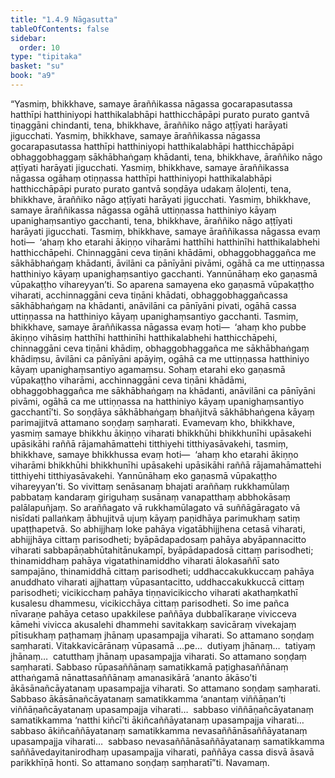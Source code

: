 ```yaml
---
title: "1.4.9 Nāgasutta"
tableOfContents: false
sidebar:
  order: 10
type: "tipitaka"
basket: "su"
book: "a9"
---
```



<DynamicBreadcrumb />

<Division number="40" book="a9" bookNo="17" page="230">

<Paragraph number="330" book="a9">
“Yasmiṃ, bhikkhave, samaye āraññikassa nāgassa gocarapasutassa hatthīpi hatthiniyopi hatthikalabhāpi hatthicchāpāpi purato purato gantvā tiṇaggāni chindanti, tena, bhikkhave, āraññiko nāgo aṭṭīyati harāyati jigucchati. Yasmiṃ, bhikkhave, samaye āraññikassa nāgassa gocarapasutassa hatthīpi hatthiniyopi hatthikalabhāpi hatthicchāpāpi obhaggobhaggaṃ sākhābhaṅgaṃ khādanti, tena, bhikkhave, āraññiko nāgo aṭṭīyati harāyati jigucchati. Yasmiṃ, bhikkhave, samaye āraññikassa nāgassa ogāhaṃ otiṇṇassa hatthīpi hatthiniyopi hatthikalabhāpi hatthicchāpāpi purato purato gantvā soṇḍāya udakaṃ āloḷenti, tena, bhikkhave, āraññiko nāgo aṭṭīyati harāyati jigucchati. Yasmiṃ, bhikkhave, samaye āraññikassa nāgassa ogāhā uttiṇṇassa hatthiniyo kāyaṃ upanighaṃsantiyo gacchanti, tena, bhikkhave, āraññiko nāgo aṭṭīyati harāyati jigucchati.
</Paragraph>

<Paragraph number="331" book="a9">
Tasmiṃ, bhikkhave, samaye āraññikassa nāgassa evaṃ hoti—  ‘ahaṃ kho etarahi ākiṇṇo viharāmi hatthīhi hatthinīhi hatthikalabhehi hatthicchāpehi. Chinnaggāni ceva tiṇāni khādāmi, obhaggobhaggañca me sākhābhaṅgaṃ khādanti, āvilāni ca pānīyāni pivāmi, ogāhā ca me uttiṇṇassa hatthiniyo kāyaṃ upanighaṃsantiyo gacchanti. Yannūnāhaṃ eko gaṇasmā vūpakaṭṭho vihareyyan’ti. So aparena samayena eko gaṇasmā vūpakaṭṭho viharati, acchinnaggāni ceva tiṇāni khādati, obhaggobhaggañcassa sākhābhaṅgaṃ na khādanti, anāvilāni ca pānīyāni pivati, ogāhā cassa uttiṇṇassa na hatthiniyo kāyaṃ upanighaṃsantiyo gacchanti.
</Paragraph>

<Paragraph number="332" book="a9">
Tasmiṃ, bhikkhave, samaye āraññikassa nāgassa evaṃ hoti—  ‘ahaṃ kho pubbe ākiṇṇo vihāsiṃ hatthīhi hatthinīhi hatthikalabhehi hatthicchāpehi, chinnaggāni ceva tiṇāni khādiṃ, obhaggobhaggañca me sākhābhaṅgaṃ khādiṃsu, āvilāni ca pānīyāni apāyiṃ, ogāhā ca me uttiṇṇassa hatthiniyo kāyaṃ upanighaṃsantiyo agamaṃsu. Sohaṃ etarahi eko gaṇasmā vūpakaṭṭho viharāmi, acchinnaggāni ceva tiṇāni khādāmi, obhaggobhaggañca me sākhābhaṅgaṃ na khādanti, anāvilāni ca pānīyāni pivāmi, ogāhā ca me uttiṇṇassa na hatthiniyo kāyaṃ upanighaṃsantiyo gacchantī’ti. So soṇḍāya sākhābhaṅgaṃ bhañjitvā sākhābhaṅgena kāyaṃ parimajjitvā attamano soṇḍaṃ saṃharati.
</Paragraph>

<Paragraph number="333" book="a9">
Evamevaṃ kho, bhikkhave, yasmiṃ samaye bhikkhu ākiṇṇo viharati bhikkhūhi bhikkhunīhi upāsakehi upāsikāhi raññā rājamahāmattehi titthiyehi titthiyasāvakehi, tasmiṃ, bhikkhave, samaye bhikkhussa evaṃ hoti—  ‘ahaṃ kho etarahi ākiṇṇo viharāmi bhikkhūhi bhikkhunīhi upāsakehi upāsikāhi raññā rājamahāmattehi titthiyehi titthiyasāvakehi. Yannūnāhaṃ eko gaṇasmā vūpakaṭṭho vihareyyan’ti. So vivittaṃ senāsanaṃ bhajati araññaṃ rukkhamūlaṃ pabbataṃ kandaraṃ giriguhaṃ susānaṃ vanapatthaṃ abbhokāsaṃ palālapuñjaṃ. So araññagato vā rukkhamūlagato vā suññāgāragato vā nisīdati pallaṅkaṃ ābhujitvā ujuṃ kāyaṃ paṇidhāya parimukhaṃ satiṃ upaṭṭhapetvā.
</Paragraph>

<Paragraph number="334" book="a9">
So abhijjhaṃ loke pahāya vigatābhijjhena cetasā viharati, abhijjhāya cittaṃ parisodheti; byāpādapadosaṃ pahāya abyāpannacitto viharati sabbapāṇabhūtahitānukampī, byāpādapadosā cittaṃ parisodheti; thinamiddhaṃ pahāya vigatathinamiddho viharati ālokasaññī sato sampajāno, thinamiddhā cittaṃ parisodheti; uddhaccakukkuccaṃ pahāya anuddhato viharati ajjhattaṃ vūpasantacitto, uddhaccakukkuccā cittaṃ parisodheti; vicikicchaṃ pahāya tiṇṇavicikiccho viharati akathaṃkathī kusalesu dhammesu, vicikicchāya cittaṃ parisodheti. So ime pañca nīvaraṇe pahāya cetaso upakkilese paññāya dubbalīkaraṇe vivicceva kāmehi vivicca akusalehi dhammehi savitakkaṃ savicāraṃ vivekajaṃ pītisukhaṃ paṭhamaṃ jhānaṃ upasampajja viharati. So attamano soṇḍaṃ saṃharati. Vitakkavicārānaṃ vūpasamā …pe…  dutiyaṃ jhānaṃ…  tatiyaṃ jhānaṃ…  catutthaṃ jhānaṃ upasampajja viharati. So attamano soṇḍaṃ saṃharati.
</Paragraph>

<Paragraph number="335" book="a9">
Sabbaso rūpasaññānaṃ samatikkamā paṭighasaññānaṃ atthaṅgamā nānattasaññānaṃ amanasikārā ‘ananto ākāso’ti ākāsānañcāyatanaṃ upasampajja viharati. So attamano soṇḍaṃ saṃharati. Sabbaso ākāsānañcāyatanaṃ samatikkamma ‘anantaṃ viññāṇan’ti viññāṇañcāyatanaṃ upasampajja viharati…  sabbaso viññāṇañcāyatanaṃ samatikkamma ‘natthi kiñcī’ti ākiñcaññāyatanaṃ upasampajja viharati…  sabbaso ākiñcaññāyatanaṃ samatikkamma nevasaññānāsaññāyatanaṃ upasampajja viharati…  sabbaso nevasaññānāsaññāyatanaṃ samatikkamma saññāvedayitanirodhaṃ upasampajja viharati, paññāya cassa disvā āsavā parikkhīṇā honti. So attamano soṇḍaṃ saṃharatī”ti.

</Paragraph>
</Division>

<Paragraph number="336" type="center" book="a9">
Navamaṃ.
</Paragraph>
